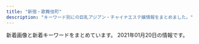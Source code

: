 ```yaml
---
title: "新宿・歌舞伎町"
description: "キーワード別にの巨乳アジアン・チャイナエステ嬢情報をまとめました。"
---
```


新着画像と新着キーワードをまとめています。
2021年01月20日の情報です。

<DmmAffiliateIns />
<KeywordTable
  shops={
    [
    {
        "station": "JR\u65b0\u5bbf\u99c5\u6771\u53e3\u30fb\u6b4c\u821e\u4f0e\u753a",
        "name": "\u30aa\u30fc\u30ed\u30e9",
        "img_links": [
            "https://aurora.iest.info/photos/sites/13/2021/01/2021011817400777.jpeg",
            "https://aurora.iest.info/photos/sites/13/2020/12/2020122614062046.jpeg",
            "https://aurora.iest.info/images/head_tel.png",
            "https://aurora.iest.info/photos/sites/13/2020/11/2020111207401521.jpeg",
            "https://aurora.iest.info/images/info_sp.png",
            "https://aurora.iest.info/photos/sites/13/2020/10/2020102421582718.jpeg",
            "https://aurora.iest.info/photos/sites/13/2021/01/2021011317231918.jpeg",
            "https://aurora.iest.info/photos/sites/13/2021/01/2021011717501338-600x800.jpeg",
            "https://aurora.iest.info/photos/sites/13/2020/12/2020122614542669.jpeg",
            "https://aurora.iest.info/images/room1.jpg",
            "https://aurora.iest.info/photos/sites/13/2020/11/2020110420084826.jpeg",
            "https://aurora.iest.info/photos/sites/13/2021/01/202101031920028.jpeg",
            "https://aurora.iest.info/photos/sites/13/2020/12/2020122614121986.jpeg",
            "https://aurora.iest.info/images/room2.jpg",
            "https://aurora.iest.info/photos/sites/13/2020/10/2020101018384481.jpeg",
            "https://aurora.iest.info/images/room3.jpg",
            "https://aurora.iest.info/photos/sites/13/2021/01/2021011317502475.jpeg",
            "https://aurora.iest.info/images/side_mobile.jpg",
            "https://aurora.iest.info/images/room4.jpg",
            "https://aurora.iest.info/photos/sites/13/2020/12/2020123009042320.jpeg",
            "https://aurora.iest.info/photos/sites/13/2020/12/2020122916203593.jpeg",
            "https://aurora.iest.info/photos/sites/13/2020/10/2020100900362277.jpeg",
            "https://aurora.iest.info/photos/sites/13/2021/01/2021011817400777-600x800.jpeg",
            "https://aurora.iest.info/photos/sites/13/2020/10/202010160425407.jpeg",
            "https://aurora.iest.info/photos/sites/13/2020/12/2020122614271778.jpeg",
            "https://aurora.iest.info/photos/sites/13/2021/01/2021011717501338.jpeg"
        ],
        "keywords": {
            "85": 265,
            "86": 212,
            "88": 53,
            "F": 70,
            "E": 176,
            "84": 159,
            "89": 53,
            "\u4e73": 34,
            "87": 123,
            "C": 318,
            "\u5de8\u4e73": 34
        },
        "url": "https://aurora.iest.info/"
    },
    {
        "img_links": [
            "http://fairy-girl.work/staff/yuyu.jpg",
            "http://fairy-girl.work/staff/rika.jpg",
            "http://fairy-girl.work/images/line.png",
            "http://fairy-girl.work/images/interior_t.jpg",
            "http://fairy-girl.work/images/7.jpg",
            "http://fairy-girl.work/img/kiki1.jpg",
            "http://fairy-girl.work/staff/eri.jpg",
            "http://fairy-girl.work/staff/hitomi.jpg",
            "http://fairy-girl.work/images/staff_t.jpg",
            "http://fairy-girl.work/images/9.jpg",
            "http://fairy-girl.work/images/11.jpg",
            "http://fairy-girl.work/images/ac2.jpg",
            "http://fairy-girl.work/staff/kiki.jpg",
            "http://fairy-girl.work/images/10.jpg",
            "http://fairy-girl.work/staff/rina.jpg",
            "http://fairy-girl.work/images/1.jpg",
            "http://fairy-girl.work/images/news.jpg",
            "http://fairy-girl.work/images/mobile.jpg",
            "http://fairy-girl.work/img/yuki1.jpg",
            "http://fairy-girl.work/img/rika1.jpg",
            "http://fairy-girl.work/img/rina1.jpg",
            "http://fairy-girl.work/images/int2.jpg",
            "http://fairy-girl.work/staff/yuki.jpg",
            "http://fairy-girl.work/images/sys2.jpg",
            "http://fairy-girl.work/images/int1.jpg",
            "http://fairy-girl.work/staff/misa.jpg",
            "http://fairy-girl.work/img/rara1.jpg",
            "http://fairy-girl.work/img/kiki2.jpg",
            "http://fairy-girl.work/img/mari1.jpg",
            "http://fairy-girl.work/images/3.jpg",
            "http://fairy-girl.work/img/eri1.jpg",
            "http://fairy-girl.work/staff/rara.jpg",
            "http://fairy-girl.work/images/2.jpg",
            "http://fairy-girl.work/images/6.jpg",
            "http://fairy-girl.work/images/12.jpg",
            "http://fairy-girl.work/img/hitomi1.jpg",
            "http://fairy-girl.work/images/8.jpg",
            "http://fairy-girl.work/images/5.jpg",
            "http://fairy-girl.work/img/kana1.jpg",
            "http://fairy-girl.work/img/yuyu1.jpg",
            "http://fairy-girl.work/images/sys1.jpg",
            "http://fairy-girl.work/images/bana0404_4.png",
            "http://fairy-girl.work/img/misa1.jpg",
            "http://fairy-girl.work/staff/kana.jpg",
            "http://fairy-girl.work/images/ac1.jpg",
            "http://fairy-girl.work/images/tr.jpg",
            "http://fairy-girl.work/img/eri2.jpg",
            "http://fairy-girl.work/staff/mari.jpg"
        ],
        "station": "JR\u65b0\u5bbf\u99c5\u897f\u53e3",
        "name": "Fairy Girl",
        "keywords": {},
        "url": "http://fairy-girl.work/"
    },
    {
        "url": "http://sakura-relax.net/",
        "img_links": [
            "http://sakura-relax.net/images/cg06.jpg",
            "http://sakura-relax.net/images/tel.png",
            "http://sakura-relax.net/images/cg03.jpg",
            "http://sakura-relax.net/images/cg07.jpg",
            "http://sakura-relax.net/images/cg04.jpg",
            "http://sakura-relax.net/images/top-img01.png",
            "http://sakura-relax.net/images/qrc.png",
            "http://sakura-relax.net/link/menlog.jpg",
            "http://sakura-relax.net/images/top-img02.png",
            "http://sakura-relax.net/images/kan.jpg"
        ],
        "name": "\u697d\u697d-\u30e9\u30af\u30e9\u30af-",
        "station": "\u65b0\u5bbf\u4e09\u4e01\u76ee\u99c5E1\u51fa\u53e3",
        "keywords": {
            "85": 4,
            "87": 8,
            "C": 8,
            "86": 4,
            "E": 8
        }
    },
    {
        "img_links": [
            "https://static.wixstatic.com/media/1f1430_d824a82ebc40424facf31978d80b293b~mv2.png",
            "https://static.wixstatic.com/media/1f1430_c572ee153c0c46e096e6301fe82e2f11~mv2.jpg",
            "https://static.wixstatic.com/media/1f1430_f16ba939f42f47d688a43ba736f9d100~mv2.jpg",
            "https://static.wixstatic.com/media/1f1430_890ca68d29e04e7a8c96e4198a653ed3~mv2.jpg",
            "https://static.wixstatic.com/media/1f1430_27c850c6656448c68b705e2a69f8d3e0~mv2.png",
            "https://static.wixstatic.com/media/1f1430_04f93cdec45f4c4e8d0fa69dc26b3e38~mv2.jpg",
            "https://static.wixstatic.com/media/1f1430_7ff5719c25b243d18c7fb6db890677f9~mv2.jpg",
            "https://static.wixstatic.com/media/1f1430_d0a7ae614e0b423886aa6d1beca9a87a~mv2.jpg",
            "https://static.wixstatic.com/media/1f1430_e5113a1a86b8410db0438745823a2d2c~mv2.png",
            "https://static.wixstatic.com/media/1f1430_4ef445c14af547ffb085a4c73252e22c~mv2.jpg",
            "https://static.wixstatic.com/media/1f1430_2511e8409a39492bab1eeffd58a5eb1f~mv2.jpg",
            "https://static.wixstatic.com/media/1f1430_184f66b9eb914c26b47be78d54152284~mv2.jpg",
            "https://static.wixstatic.com/media/1f1430_4b2c5243bdbe40858057386a16dce231~mv2.png",
            "https://static.wixstatic.com/media/1f1430_f8b09777e1a6414b8cb281db6e6fd8e4~mv2.jpg",
            "https://static.wixstatic.com/media/1f1430_e11d2a49cf1a4130a10a3e09053a46fc~mv2.png",
            "https://static.wixstatic.com/media/1f1430_f4c9cbbcc36c44f1a8be8eb3138b0b46~mv2.jpg",
            "https://static.wixstatic.com/media/1f1430_0ea86bd4429f44fa96f0a1277a1c2d6e~mv2.jpg",
            "https://static.wixstatic.com/media/1f1430_8e7ae52f03b14e31be6ff7b1038f2896~mv2.jpg",
            "https://static.wixstatic.com/media/1f1430_c48456140f404f1eb9a47dfd01d1d032~mv2.jpg",
            "https://static.wixstatic.com/media/1f1430_b6622178bf9c45a68912520b4b2de175~mv2.png",
            "https://static.wixstatic.com/media/1f1430_5b6db55133674387b978465361d1f5af~mv2.jpg",
            "https://static.wixstatic.com/media/1f1430_704c1cfac22b4288a4aaa588c496ab40~mv2.jpg",
            "https://static.wixstatic.com/media/1f1430_d26df1a13af049c9a7afeac5e58c5323~mv2.jpg"
        ],
        "station": "JR\u65b0\u5bbf\u99c5\u6771\u53e3\u30fb\u6b4c\u821e\u4f0e\u753a",
        "url": "https://www.hagoromo.tokyo/",
        "keywords": {},
        "name": "\u7fbd\u8863\uff5e\u306f\u3054\u308d\u3082\uff5e"
    },
    {
        "url": "http://sweety-est.tokyo/",
        "img_links": [
            "http://sweety-est.tokyo/images/b-tel.png",
            "http://sweety-est.tokyo/images/kan1.jpg",
            "http://sweety-est.tokyo/images/a5.jpg",
            "http://sweety-est.tokyo/images/qr.jpg",
            "http://sweety-est.tokyo/images/tit-sub6.jpg",
            "http://sweety-est.tokyo/images/r5.jpg",
            "http://sweety-est.tokyo/images/r2.jpg",
            "http://sweety-est.tokyo/images/cg01.jpg",
            "http://sweety-est.tokyo/images/m1.jpg",
            "http://sweety-est.tokyo/images/a3.jpg",
            "http://sweety-est.tokyo/images/cg02.jpg",
            "http://sweety-est.tokyo/images/r1.jpg",
            "http://sweety-est.tokyo/images/m2.jpg",
            "http://sweety-est.tokyo/images/cg04.jpg",
            "http://sweety-est.tokyo/images/kan.jpg",
            "http://sweety-est.tokyo/images/a1.jpg",
            "http://sweety-est.tokyo/images/slider-img002.jpg",
            "http://sweety-est.tokyo/images/tit-sub5.jpg",
            "http://sweety-est.tokyo/images/tit-sub2.jpg",
            "http://sweety-est.tokyo/images/a6.jpg",
            "http://sweety-est.tokyo/images/m3.jpg",
            "http://sweety-est.tokyo/images/a4.jpg",
            "http://sweety-est.tokyo/images/cg06.jpg",
            "http://sweety-est.tokyo/images/tit-sub1.jpg",
            "http://sweety-est.tokyo/images/m4.jpg",
            "http://sweety-est.tokyo/images/a8.jpg",
            "http://sweety-est.tokyo/images/r3.jpg",
            "http://sweety-est.tokyo/images/sys.jpg",
            "http://sweety-est.tokyo/images/cg08.jpg",
            "http://sweety-est.tokyo/images/a2.jpg",
            "http://sweety-est.tokyo/images/b-online.png",
            "http://sweety-est.tokyo/images/a7.jpg",
            "http://sweety-est.tokyo/link/menlog.jpg",
            "http://sweety-est.tokyo/images/tit-sub3.jpg",
            "http://sweety-est.tokyo/images/slider-img001.jpg",
            "http://sweety-est.tokyo/images/cg03.jpg",
            "http://sweety-est.tokyo/images/cg05.jpg",
            "http://sweety-est.tokyo/images/cg07.jpg",
            "http://sweety-est.tokyo/images/slider-img003.jpg",
            "http://sweety-est.tokyo/images/tit-sub4.jpg",
            "http://sweety-est.tokyo/images/r6.jpg",
            "http://sweety-est.tokyo/images/r4.jpg"
        ],
        "keywords": {
            "86": 14,
            "D": 2,
            "87": 2,
            "E": 8
        },
        "station": "JR\u65b0\u5bbf\u99c5\u897f\u53e3",
        "name": "sweet-\u30b9\u30a6\u30a3\u30fc\u30c8-"
    },
    {
        "name": "\u30b8\u30e5\u30ea\u30a2\u30f3",
        "keywords": {
            "D": 28,
            "85": 7,
            "86": 28,
            "88": 7
        },
        "url": "https://mens-esthe.xyz/",
        "img_links": [
            "https://inage-mensesthe.com/link/relaku_salon.jpg",
            "https://mens-esthe.xyz/images/esthe3.jpg",
            "https://mens-esthe.xyz/staff/natsumi-top.jpg",
            "https://mens-esthe.xyz/icon/line.png",
            "https://mens-esthe.xyz/room/room-l7.jpg",
            "https://mens-esthe.xyz/staff/moe-l1.jpg",
            "https://mens-esthe.xyz/staff/moe-top.jpg",
            "https://mens-esthe.xyz/staff/miki-top.jpg",
            "https://mens-esthe.xyz/room/room-l2.jpg",
            "https://mens-esthe.xyz/staff/kana-s1.jpg",
            "https://mens-esthe.xyz/room/room-l6.jpg",
            "https://mens-esthe.xyz/images/clear.png",
            "https://mens-esthe.xyz/staff/natsumi-l1.jpg",
            "https://mens-esthe.xyz/icon/yelp.png",
            "https://inage-mensesthe.com/icon/facebook.png",
            "https://mens-esthe.xyz/images/esthe1.jpg",
            "https://mens-esthe.xyz/images/main1.jpg",
            "https://mens-esthe.xyz/staff/miki-s1.jpg",
            "https://mens-esthe.xyz/staff/rina-s1.jpg",
            "https://mens-esthe.xyz/room/room-l4.jpg",
            "https://mens-esthe.xyz/icon/twitter.png",
            "https://mens-esthe.xyz/footer/footer-line.png",
            "https://mens-esthe.xyz/images/main-sp.jpg",
            "https://mens-esthe.xyz/room/room-l3.jpg",
            "https://mens-esthe.xyz/staff/nami-l1.jpg",
            "https://mens-esthe.xyz/room/room-l1.jpg",
            "https://inage-mensesthe.com/icon/line.png",
            "https://mens-esthe.xyz/images/esthe4.jpg",
            "https://mens-esthe.xyz/staff/rina-l1.jpg",
            "https://mens-esthe.xyz/footer/footer-tel.png",
            "https://mens-esthe.xyz/images/header3.png",
            "https://mens-esthe.xyz/room/room-l8.jpg",
            "https://mens-esthe.xyz/icon/facebook.png",
            "https://mens-esthe.xyz/images/qrcode.png",
            "https://mens-esthe.xyz/staff/nami-top.jpg",
            "https://mens-esthe.xyz/staff/kana-l1.jpg",
            "https://inage-mensesthe.com/icon/yelp.png",
            "https://mens-esthe.xyz/staff/rina-top.jpg",
            "https://mens-esthe.xyz/staff/kana-top.jpg",
            "https://mens-esthe.xyz/footer/footer-staff.png",
            "https://mens-esthe.xyz/staff/nami-s1.jpg",
            "https://mens-esthe.xyz/staff/moe-s1.jpg",
            "https://mens-esthe.xyz/staff/natsumi-s1.jpg",
            "https://mens-esthe.xyz/staff/miki-l1.jpg",
            "https://mens-esthe.xyz/images/esthe2.jpg",
            "https://inage-mensesthe.com/icon/twitter.png",
            "https://mens-esthe.xyz/room/room-l5.jpg"
        ],
        "station": "JR\u65b0\u5bbf\u99c5\u6771\u5357\u53e3"
    },
    {
        "station": "JR\u65b0\u5bbf\u99c5\u897f\u53e3",
        "img_links": [
            "http://yurali.oks.bz/images/line.jpg",
            "http://yurali.oks.bz/images/room4.jpg",
            "http://yurali.oks.bz/images/room2.jpg",
            "http://yurali.oks.bz/images/right.jpg",
            "http://yurali.oks.bz/photos/sites/48/2020/06/2020063002493351.jpg",
            "http://yurali.oks.bz/images/acc1.jpg",
            "http://yurali.oks.bz/images/acc4.jpg",
            "http://yurali.oks.bz/images/s1.jpg",
            "http://yurali.oks.bz/photos/sites/48/2020/09/2020090809341067.jpg",
            "http://yurali.oks.bz/photos/sites/48/2020/09/202009080934129.jpg",
            "http://yurali.oks.bz/images/s3.jpg",
            "http://yurali.oks.bz/images/kanban.jpg",
            "http://yurali.oks.bz/images/room1.jpg",
            "http://yurali.oks.bz/images/s4.jpg",
            "http://yurali.oks.bz/images/top.jpg",
            "http://yurali.oks.bz/images/mobile.jpg",
            "http://yurali.oks.bz/photos/sites/48/2020/09/2020090809341490.jpg",
            "http://yurali.oks.bz/images/acc2.jpg",
            "http://yurali.oks.bz/photos/sites/48/2020/09/2020090809340917.jpg",
            "http://yurali.oks.bz/images/s2.jpg",
            "http://yurali.oks.bz/images/acc3.jpg",
            "http://yurali.oks.bz/photos/sites/48/2020/09/2020090809341126.jpg",
            "http://yurali.oks.bz/images/s_new.png",
            "http://yurali.oks.bz/images/content.jpg",
            "http://yurali.oks.bz/images/room3.jpg"
        ],
        "name": "\u6c17\u697d",
        "keywords": {
            "87": 14,
            "E": 14,
            "85": 14,
            "86": 14,
            "D": 28
        },
        "url": "http://yurali.oks.bz/"
    },
    {
        "img_links": [
            "http://aroma-massage.red/images/sta1.jpg",
            "http://aroma-massage.red/images/acb.jpg",
            "http://aroma-massage.red/images/cg4.jpg",
            "http://aroma-massage.red/images/cg3.jpg",
            "http://aroma-massage.red/images/stal.jpg",
            "http://aroma-massage.red/images/sta6.jpg",
            "http://aroma-massage.red/images/creditcard.jpg",
            "http://aroma-massage.red/images/option.jpg",
            "http://aroma-massage.red/images/fbb.jpg",
            "http://aroma-massage.red/images/cg5.jpg",
            "http://aroma-massage.red/images/int.jpg",
            "http://aroma-massage.red/images/sta4.jpg",
            "http://aroma-massage.red/images/sta3.jpg",
            "http://aroma-massage.red/images/cg1.jpg",
            "http://aroma-massage.red/images/toph.png",
            "http://aroma-massage.red/images/sta5.jpg",
            "http://aroma-massage.red/images/sta2.jpg",
            "http://aroma-massage.red/images/nft.jpg",
            "http://aroma-massage.red/images/kan.jpg",
            "http://aroma-massage.red/images/fbt.jpg",
            "http://aroma-massage.red/images/tm.png",
            "http://aroma-massage.red/images/qr.jpg",
            "http://aroma-massage.red/images/cg6.jpg",
            "http://aroma-massage.red/images/card.jpg",
            "http://aroma-massage.red/images/cg2.jpg",
            "http://aroma-massage.red/images/sysl.jpg"
        ],
        "station": "JR\u65b0\u5bbf\u99c5\u6771\u53e3",
        "name": "\u30c6\u30bb\u30e9-Tethera-",
        "url": "http://aroma-massage.red/",
        "keywords": {
            "E": 10,
            "D": 20
        }
    },
    {
        "keywords": {
            "96": 1,
            "86": 5,
            "F": 1,
            "E": 2,
            "88": 3,
            "D": 10,
            "C": 1,
            "94": 1,
            "89": 2,
            "84": 1,
            "90": 2,
            "92": 1,
            "98": 2,
            "85": 3
        },
        "url": "http://pure-resort.tyo.cm/",
        "name": "\u30d4\u30e5\u30a2\u30ea\u30be\u30fc\u30c8II",
        "img_links": [
            "http://pure-resort.tyo.cm/images/news_bj3.png",
            "http://pure-resort.tyo.cm/images/s_news.png",
            "http://pure-resort.tyo.cm/images/s_Recruit.png",
            "http://pure-resort.tyo.cm/photos/sites/79/2019/11/2019110401242820.jpg",
            "http://pure-resort.tyo.cm/images/s_info.png",
            "http://pure-resort.tyo.cm/photos/sites/79/2020/02/2020020804143839.jpg",
            "http://pure-resort.tyo.cm/images/s_twitter.png",
            "http://pure-resort.tyo.cm/photos/sites/79/2019/05/2019052114301665.jpg",
            "http://pure-resort.tyo.cm/images/s_face.png",
            "http://pure-resort.tyo.cm/photos/sites/79/2018/12/2018120620512437.jpg",
            "http://pure-resort.tyo.cm/photos/sites/79/2019/02/2019021613471797.jpg",
            "http://pure-resort.tyo.cm/photos/sites/79/2018/12/2018120620510142.jpg",
            "http://pure-resort.tyo.cm/images/info_bj1.png",
            "http://pure-resort.tyo.cm/photos/sites/79/2020/01/2020012408381891.jpg",
            "http://pure-resort.tyo.cm/images/info_bj3.png",
            "http://pure-resort.tyo.cm/images/mobile.png",
            "http://pure-resort.tyo.cm/images/pure.png",
            "http://pure-resort.tyo.cm/photos/sites/79/2019/03/2019032513361063.jpg",
            "http://pure-resort.tyo.cm/images/movie.jpg",
            "http://pure-resort.tyo.cm/photos/sites/79/2019/04/201904111031010.jpg",
            "http://pure-resort.tyo.cm/photos/sites/79/2019/06/2019060310424416.jpg",
            "http://pure-resort.tyo.cm/photos/sites/79/2019/10/2019100810264682.jpg",
            "http://pure-resort.tyo.cm/images/s_Access.png",
            "http://pure-resort.tyo.cm/photos/sites/79/2019/03/201903251336102.jpg",
            "http://pure-resort.tyo.cm/images/s_Staff.png",
            "http://pure-resort.tyo.cm/images/top.png",
            "http://pure-resort.tyo.cm/images/s_pick.png",
            "http://pure-resort.tyo.cm/photos/sites/79/2018/12/2018120620515823.jpg",
            "http://pure-resort.tyo.cm/photos/sites/79/2019/03/2019032513361053.jpg",
            "http://pure-resort.tyo.cm/images/line1.png",
            "http://pure-resort.tyo.cm/images/s_Room.png",
            "http://pure-resort.tyo.cm/photos/sites/79/2019/08/2019082910403098.jpg",
            "http://pure-resort.tyo.cm/photos/sites/79/2019/03/2019032513361044.jpg",
            "http://pure-resort.tyo.cm/images/line.png",
            "http://pure-resort.tyo.cm/photos/sites/79/2019/06/2019061515583771.jpg",
            "http://pure-resort.tyo.cm/photos/sites/79/2020/01/2020013001414859.jpg",
            "http://pure-resort.tyo.cm/photos/sites/79/2018/12/2018120620533769.jpg",
            "http://pure-resort.tyo.cm/images/s_movie.png",
            "http://pure-resort.tyo.cm/photos/sites/79/2019/01/2019011014121443.jpg",
            "http://pure-resort.tyo.cm/photos/sites/79/2019/02/2019021613425634.png",
            "http://pure-resort.tyo.cm/images/news_bj1.png"
        ],
        "station": "JR\u65b0\u5bbf\u99c5\u6771\u53e3"
    },
    {
        "img_links": [
            "http://fairy.este88.com/images/momo1.jpg",
            "http://fairy.este88.com/gals/sayuri1.jpg",
            "http://fairy.este88.com/gals/koko1.jpg",
            "http://fairy.este88.com/images/kaori1.jpg",
            "http://fairy.este88.com/images/r01.jpg",
            "http://fairy.este88.com/images/ph1.jpg",
            "http://fairy.este88.com/gals/risa1.jpg",
            "http://fairy.este88.com/images/kixyoko1.jpg",
            "http://fairy.este88.com/img/kaori1.jpg",
            "http://fairy.este88.com/images/koyuki1.jpg",
            "http://fairy.este88.com/images/mika1.jpg",
            "http://fairy.este88.com/images/r04.jpg",
            "http://fairy.este88.com/gals/nnana1.jpg",
            "http://fairy.este88.com/img/kixyoko1.jpg",
            "http://fairy.este88.com/img/momo1.jpg",
            "http://fairy.este88.com/img/koyuki1.jpg",
            "http://fairy.este88.com/img/mika1.jpg",
            "http://fairy.este88.com/images/r02.jpg"
        ],
        "station": "\u897f\u6b66\u65b0\u5bbf\u99c5\u5317\u53e3",
        "keywords": {},
        "name": "fairy\u30d5\u30a7\u30a2\u30ea\u30fc",
        "url": "http://fairy.este88.com/"
    },
    {
        "img_links": [
            "http://ciretva.xyz/picture/pick.jpg",
            "http://ciretva.xyz/uploads/201021/1-201021155Z4139.jpg",
            "http://ciretva.xyz/uploads/201021/1-201021155932238.jpg",
            "http://ciretva.xyz/picture/face.jpg",
            "http://ciretva.xyz/picture/top.jpg",
            "http://ciretva.xyz/picture/news.jpg",
            "http://ciretva.xyz/picture/face_bj1.png",
            "http://ciretva.xyz/uploads/201021/1-201021155T9631.jpg",
            "http://ciretva.xyz/picture/room3.jpg",
            "http://ciretva.xyz/picture/room4.jpg",
            "http://ciretva.xyz/uploads/201021/1-201021155913C7.jpg",
            "http://ciretva.xyz/picture/s_staff.png",
            "http://ciretva.xyz/uploads/201021/1-201021155925315.jpg",
            "http://ciretva.xyz/picture/room2.jpg",
            "http://ciretva.xyz/uploads/201021/1-201021155T02L.jpg",
            "http://ciretva.xyz/picture/room1.jpg"
        ],
        "name": "\u4f73\u7e01 \uff5e\u304b\u3048\u3093\uff5e",
        "station": "\u897f\u6b66\u65b0\u5bbf\u99c5\u5317\u53e3",
        "url": "http://ciretva.xyz/",
        "keywords": {
            "D": 3,
            "86": 2
        }
    },
    {
        "url": "http://hi-msg.com/koyuki/",
        "keywords": {
            "C": 8
        },
        "name": "KOYUKI",
        "station": "JR\u65b0\u5bbf\u99c5\u6771\u53e3",
        "img_links": [
            "http://hi-msg.com/koyuki/img/p-3-1.jpg",
            "http://hi-msg.com/koyuki/img/english-t6.png",
            "http://hi-msg.com/koyuki/img/re.png",
            "http://hi-msg.com/koyuki/img/card-english.png",
            "http://hi-msg.com/koyuki/img/english-t2.png",
            "http://hi-msg.com/koyuki/img/p-9.jpg",
            "http://hi-msg.com/koyuki/img/kanban4.jpg",
            "http://hi-msg.com/koyuki/img/t-1.png",
            "http://hi-msg.com/koyuki/img/head.png",
            "http://hi-msg.com/koyuki/img/p-5.jpg",
            "http://hi-msg.com/koyuki/img/english-t5.png",
            "http://hi-msg.com/koyuki/img/tit.png",
            "http://hi-msg.com/koyuki/img/p-7-1.jpg",
            "http://hi-msg.com/koyuki/img/newstback.png",
            "http://hi-msg.com/koyuki/img/t-2.png",
            "http://hi-msg.com/koyuki/img/p-2.jpg",
            "http://hi-msg.com/koyuki/img/card.png",
            "http://hi-msg.com/koyuki/img/p-11.jpg",
            "http://hi-msg.com/koyuki/img/p-2-1.jpg",
            "http://hi-msg.com/koyuki/img/english-t1.png",
            "http://hi-msg.com/koyuki/img/english-t4.png",
            "http://hi-msg.com/koyuki/img/kanban4s.jpg",
            "http://hi-msg.com/koyuki/img/p-4.jpg",
            "http://hi-msg.com/koyuki/img/tel.png",
            "http://hi-msg.com/koyuki/img/english-t3.png",
            "http://hi-msg.com/koyuki/img/p-10.jpg",
            "http://hi-msg.com/koyuki/img/p-6-1.jpg",
            "http://hi-msg.com/koyuki/img/p-8-1.jpg",
            "http://hi-msg.com/koyuki/img/p-1.jpg",
            "http://hi-msg.com/koyuki/img/t-3.png",
            "http://hi-msg.com/koyuki/img/botton.png",
            "http://hi-msg.com/koyuki/img/p-0.jpg",
            "http://hi-msg.com/koyuki/img/p-7.jpg",
            "http://hi-msg.com/koyuki/img/p-4-1.jpg",
            "http://hi-msg.com/koyuki/img/p-3.jpg",
            "http://hi-msg.com/koyuki/img/p-8.jpg",
            "http://hi-msg.com/koyuki/img/p-6.jpg"
        ]
    },
    {
        "station": "JR\u65b0\u5bbf\u99c5\u6771\u53e3",
        "img_links": [
            "https://shinjuku-mensesthe.com/room/room-l3.jpg",
            "https://shinjuku-mensesthe.com/menu/staff.png",
            "https://shinjuku-mensesthe.com/staff/yuki-l1.jpg",
            "https://shinjuku-mensesthe.com/massage/2020/07/31/covit19.jpg",
            "https://shinjuku-mensesthe.com/2020/01/23/sakura-s1.jpg",
            "https://shinjuku-mensesthe.com/massage/2020/08/16/riri-s1.jpg",
            "https://shinjuku-mensesthe.com/images/top3.jpg",
            "https://shinjuku-mensesthe.com/icon/facebook.png",
            "https://shinjuku-mensesthe.com/2019/12/15/sayuri-s2.jpg",
            "https://shinjuku-mensesthe.com/button/staff.png",
            "https://shinjuku-mensesthe.com/button/blog.png",
            "https://shinjuku-mensesthe.com/images/clear.png",
            "https://shinjuku-mensesthe.com/images/top2.jpg",
            "https://shinjuku-mensesthe.com/images/main-sp.jpg",
            "https://shinjuku-mensesthe.com/staff/saya-l1.jpg",
            "https://shinjuku-mensesthe.com/massage/2020/10/21/risa-s1.jpg",
            "https://shinjuku-mensesthe.com/massage/2020/09/14/hana-s1.jpg",
            "https://shinjuku-mensesthe.com/room/room-l4.jpg",
            "https://shinjuku-mensesthe.com/massage/2020/07/31/ai-s2.jpg",
            "https://shinjuku-mensesthe.com/staff/shiori-s1.jpg",
            "https://shinjuku-mensesthe.com/staff/sora-s1.jpg",
            "https://shinjuku-mensesthe.com/room/room-l2.jpg",
            "https://shinjuku-mensesthe.com/staff/arisa-l1.jpg",
            "https://shinjuku-mensesthe.com/staff/yuki-s1.jpg",
            "https://shinjuku-mensesthe.com/2020/01/23/miki-s1.jpg",
            "https://shinjuku-mensesthe.com/staff/risa-l1.jpg",
            "https://shinjuku-mensesthe.com/menu/blog.png",
            "https://shinjuku-mensesthe.com/icon/line.png",
            "https://shinjuku-mensesthe.com/staff/sora-l1.jpg",
            "https://shinjuku-mensesthe.com/staff/yukari-l1.jpg",
            "https://shinjuku-mensesthe.com/images/footer-r.png",
            "https://shinjuku-mensesthe.com/menu/info.png",
            "https://shinjuku-mensesthe.com/images/qrcode.png",
            "https://shinjuku-mensesthe.com/staff/risa-s1.jpg",
            "https://shinjuku-mensesthe.com/button/home.png",
            "https://shinjuku-mensesthe.com/menu/home.png",
            "https://shinjuku-mensesthe.com/icon/twitter.png",
            "https://shinjuku-mensesthe.com/staff/yukari-s1.jpg",
            "https://shinjuku-mensesthe.com/images/flower.png",
            "https://shinjuku-mensesthe.com/staff/arisa-s1.jpg",
            "https://shinjuku-mensesthe.com/images/main-small.jpg",
            "https://shinjuku-mensesthe.com/staff/saya-s1.jpg",
            "https://scdn.line-apps.com/n/line_add_friends/btn/ja.png",
            "https://shinjuku-mensesthe.com/link/mens-esthe.png",
            "https://shinjuku-mensesthe.com/icon/yelp.png",
            "https://shinjuku-mensesthe.com/images/top1.jpg",
            "https://shinjuku-mensesthe.com/images/main-top.jpg",
            "https://shinjuku-mensesthe.com/room/room-l1.jpg",
            "https://shinjuku-mensesthe.com/images/camp.png",
            "https://shinjuku-mensesthe.com/massage/2020/10/05/yuki-s1.jpg",
            "https://shinjuku-mensesthe.com/images/header3.png",
            "https://shinjuku-mensesthe.com/images/footer-l.png"
        ],
        "keywords": {
            "F": 1
        },
        "url": "https://shinjuku-mensesthe.com/",
        "name": "\u5915\u9727 \u3086\u3046\u304e\u308a"
    },
    {
        "img_links": [
            "http://in-esthe.com/relair/img/fla1.png",
            "http://in-esthe.com/relair/img/p-8.jpg",
            "http://in-esthe.com/relair/img/newstback.png",
            "http://in-esthe.com/relair/img/p-3-1.jpg",
            "http://in-esthe.com/relair/img/botton.png",
            "http://in-esthe.com/relair/img/t-1.png",
            "http://in-esthe.com/relair/img/card-english.png",
            "http://in-esthe.com/relair/img/p-7.jpg",
            "http://in-esthe.com/relair/img/re.png",
            "http://in-esthe.com/relair/img/english-t3.png",
            "http://in-esthe.com/relair/img/p-2.jpg",
            "http://in-esthe.com/relair/img/english-t2.png",
            "http://in-esthe.com/relair/img/english-t5.png",
            "http://in-esthe.com/relair/img/p-0.jpg",
            "http://in-esthe.com/relair/img/t-2.png",
            "http://in-esthe.com/relair/img/english-t1.png",
            "http://in-esthe.com/relair/img/twitter.png",
            "http://in-esthe.com/relair/img/head.png",
            "http://in-esthe.com/relair/img/tel.png",
            "http://in-esthe.com/relair/img/english-t4.png",
            "http://in-esthe.com/relair/img/p-3.jpg",
            "http://in-esthe.com/relair/img/p-1-1.jpg",
            "http://in-esthe.com/relair/img/p-1.jpg",
            "http://in-esthe.com/relair/img/fla2.png",
            "http://in-esthe.com/relair/img/fla.png",
            "http://in-esthe.com/relair/img/s-1.jpg",
            "http://in-esthe.com/relair/img/kanban4.jpg",
            "http://in-esthe.com/relair/img/english-t6.png",
            "http://in-esthe.com/relair/img/p-9.jpg",
            "http://in-esthe.com/relair/img/t-3.png"
        ],
        "keywords": {
            "C": 8
        },
        "name": "RELAIR \uff5e\u30ea\u30ec\u30a2\uff5e",
        "url": "http://in-esthe.com/relair/",
        "station": "\u65b0\u5bbf\u897f\u53e3\u99c5D5\u51fa\u53e3"
    },
    {
        "url": "http://crystal-est.net/",
        "name": "\u30af\u30ea\u30b9\u30bf\u30eb",
        "station": "JR\u65b0\u5bbf\u99c5\u6771\u53e3",
        "keywords": {
            "C": 1
        },
        "img_links": [
            "http://crystal-est.net/uploads/crystal/2017/03/r2.jpg",
            "http://crystal-est.net/uploads/crystal/images/icon_flower.png",
            "http://crystal-est.net/uploads/crystal/2017/03/ruby6.png",
            "http://crystal-est.net/uploads/crystal/2018/07/wechatimg125.jpeg",
            "http://crystal-est.net/uploads/crystal/2017/03/subvisual_info.png",
            "http://crystal-est.net/uploads/crystal/2017/02/ameba.jpg",
            "http://crystal-est.net/uploads/crystal/2017/03/subvisual_qa.png",
            "http://crystal-est.net/uploads/crystal/2017/03/treatment2.png",
            "http://crystal-est.net/uploads/crystal/2017/03/btn_top_01.png",
            "http://crystal-est.net/uploads/crystal/2017/03/bnr_side_052.png",
            "http://crystal-est.net/uploads/crystal/2017/03/bnr_side_032.png",
            "http://crystal-est.net/uploads/crystal/2017/03/subvisual_enquete1.png",
            "http://crystal-est.net/uploads/crystal/2017/07/yuyu2.jpeg",
            "http://crystal-est.net/uploads/crystal/2017/03/subvisual_magazine1.png",
            "http://crystal-est.net/uploads/crystal/2017/03/subvisual_link.png",
            "http://crystal-est.net/uploads/crystal/2017/04/line2.png",
            "http://crystal-est.net/uploads/crystal/2017/03/btn_top_03.png",
            "http://crystal-est.net/uploads/crystal/2018/08/wechatimg51.jpeg",
            "http://crystal-est.net/uploads/crystal/images/xing.png",
            "http://crystal-est.net/uploads/crystal/2017/04/bnr_side_01.png",
            "http://crystal-est.net/uploads/crystal/2017/04/web.png",
            "http://crystal-est.net/uploads/crystal/2017/03/r1.jpg",
            "http://ruby-es.com/uploads/rubyes/2017/02/img_info_05.png",
            "http://ruby-es.com/uploads/rubyes/2017/02/img_info_03.png",
            "http://crystal-est.net/uploads/crystal/2020/12/img_6907.jpeg",
            "http://crystal-est.net/uploads/crystal/2017/03/bnr_side_042.png",
            "http://crystal-est.net/uploads/crystal/2017/02/wifi.jpg",
            "http://crystal-est.net/uploads/crystal/2018/05/mayu1.jpeg",
            "http://ruby-es.com/uploads/rubyes/2017/02/img_info_01.png",
            "http://crystal-est.net/uploads/crystal/2017/03/r3.jpg",
            "http://crystal-est.net/uploads/crystal/2017/03/icon_flower.png",
            "http://crystal-est.net/uploads/crystal/2020/12/img_6830.jpg",
            "http://crystal-est.net/uploads/crystal/2017/03/subvisual_reserve.png",
            "http://crystal-est.net/uploads/crystal/2018/07/wechatimg94.jpeg",
            "http://crystal-est.net/uploads/crystal/2020/12/img_6902.jpg",
            "http://crystal-est.net/uploads/crystal/2017/03/subvisual_contact.png",
            "http://crystal-est.net/uploads/crystal/2017/03/btn_top_02.png",
            "http://crystal-est.net/uploads/crystal/2018/07/wechatimg26.jpeg",
            "http://crystal-est.net/uploads/crystal/2020/11/tel.jpg",
            "http://crystal-est.net/uploads/crystal/images/no-photo.jpg",
            "http://crystal-est.net/uploads/crystal/2018/08/wechatimg49.jpeg",
            "http://crystal-est.net/uploads/crystal/images/p01.png",
            "http://ruby-es.com/uploads/rubyes/2017/02/img_info_06.png",
            "http://crystal-est.net/uploads/crystal/2017/03/bnr_side_credit1.png",
            "http://crystal-est.net/uploads/crystal/2017/03/r4.jpg",
            "http://ruby-es.com/uploads/rubyes/2017/02/img_info_04.png",
            "http://crystal-est.net/uploads/crystal/2017/04/leftmovie.png",
            "http://crystal-est.net/uploads/crystal/images/subvisual_staff.png",
            "http://ruby-es.com/uploads/rubyes/2017/02/img_info_02.png",
            "http://crystal-est.net/uploads/crystal/2018/07/wechatimg31.jpeg",
            "http://crystal-est.net/uploads/crystal/2018/07/wechatimg30.jpeg"
        ]
    },
    {
        "station": "JR\u65b0\u5bbf\u99c5\u5357\u53e3",
        "url": "http://aes-aroma.com/",
        "img_links": [
            "http://aes-aroma.com/staff/yoko/02.jpg",
            "http://aes-aroma.com/img/ttl_mobile.png",
            "http://aes-aroma.com/staff/koko/01.jpg",
            "http://aes-aroma.com/img/ttl_rec.png",
            "http://aes-aroma.com/staff/kaori/01.jpg",
            "http://aes-aroma.com/staff/yoko/01.jpg",
            "http://aes-aroma.com/img/ttl_tnew.png",
            "http://aes-aroma.com/staff/ai/01.jpg",
            "http://aes-aroma.com/img/ttl_staff.png",
            "http://aes-aroma.com/staff/miki/01.jpg",
            "http://aes-aroma.com/staff/mimi/01.jpg",
            "http://aes-aroma.com/i/files/homeimg.jpg",
            "http://aes-aroma.com/pic/head.png",
            "http://aes-aroma.com/img/ttl_pickup.png",
            "http://aes-aroma.com/staff/nana/01.jpg",
            "http://aes-aroma.com/staff/haru/01.jpg"
        ],
        "name": "\u7652\u3057\u306e\u5bbf",
        "keywords": {
            "C": 17
        }
    },
    {
        "img_links": [
            "http://clear-es.net/yamituki-n/uploads/images/rena01.jpg",
            "http://clear-es.net/uploads/7553669390f1cc93427a4f6ad33b4668.jpg",
            "http://clear-es.net/uploads/c1f6d0346f5cb109ac62c21a58c7deff.jpg",
            "http://clear-es.net/yamituki-n/uploads/images/yui01.jpg",
            "http://clear-es.net/yamituki-n/uploads/images/mika03s.jpg",
            "http://clear-es.net/images/index_14.jpg",
            "http://clear-es.net/uploads/22c8968348a9acc2dfc9ab0aecb09c27.jpg",
            "http://clear-es.net/images/index_19.jpg",
            "http://clear-es.net/images/index_27.jpg",
            "http://clear-es.net/images/index_15.jpg",
            "http://clear-es.net/images/index_10.jpg",
            "http://clear-es.net/images/index_07.jpg",
            "http://clear-es.net/uploads/f426bd85a8f6a9eac87e55b2d44c4bd5.jpg",
            "http://clear-es.net/images/index_11.jpg",
            "http://clear-es.net/images/index_04.jpg",
            "http://clear-es.net/images/index_23.jpg",
            "http://clear-es.net/images/index_03.jpg",
            "http://clear-es.net/images/girls_13.jpg",
            "http://clear-es.net/my_work/images/pic1.png",
            "http://clear-es.net/images/index_17.jpg",
            "http://clear-es.net/uploads/a62d7f24a5b9a4fd5aeef678eb24ef4b.jpg",
            "http://clear-es.net/images/index_13.jpg",
            "http://clear-es.net/images/index_18.jpg",
            "http://clear-es.net/images/index_21.jpg",
            "http://clear-es.net/uploads/2aa97908694153fb149943f0b8445352.jpg",
            "http://clear-es.net/images/index_20.jpg",
            "http://clear-es.net/images/index_28_01.jpg",
            "http://clear-es.net/uploads/09bdd5637edec4bfa3d47a7e9874640b.jpg",
            "http://clear-es.net/images/koko_1.jpg",
            "http://clear-es.net/images/index_05.jpg",
            "http://clear-es.net/images/index_09.jpg",
            "http://clear-es.net/images/index_01.jpg",
            "http://clear-es.net/images/index_26.jpg",
            "http://clear-es.net/yamituki-n/uploads/images/rena02.jpg",
            "http://clear-es.net/yamituki-n/uploads/images/juri01s.jpg",
            "http://clear-es.net/images/index_28.jpg",
            "http://clear-es.net/images/girls_03.jpg",
            "http://clear-es.net/images/index_06.jpg",
            "http://clear-es.net/uploads/10299154955d10c3b815a5638a35a934.jpg",
            "http://clear-es.net/images/index_24.jpg",
            "http://clear-es.net/uploads/deba56537604611ac3b8da004b92d809.jpg",
            "http://clear-es.net/uploads/cec0ed392fe00d8e3ff867c0625809e6.jpg",
            "http://clear-es.net/images/index_08.jpg",
            "http://clear-es.net/yamituki-n/uploads/images/mmexport1576417470781.jpg",
            "http://clear-es.net/images/girls_11.jpg",
            "http://clear-es.net/images/service_11.jpg",
            "http://clear-es.net/images/gallery_11.jpg",
            "http://clear-es.net/images/index_25.jpg",
            "http://clear-es.net/uploads/e1133a4ba0f8c81f9d272f5793bda380.jpg",
            "http://clear-es.net/images/index_02.jpg",
            "http://clear-es.net/images/index_12.jpg",
            "http://clear-es.net/uploads/97eb17743f96fd7f0551aab0bedd5e6f.jpg"
        ],
        "url": "http://clear-es.net/",
        "keywords": {
            "E": 1,
            "88": 4,
            "C": 1,
            "90": 2,
            "F": 1,
            "89": 1,
            "86": 2,
            "87": 2,
            "D": 8
        },
        "name": "CLEAR-\u30af\u30ea\u30a2-",
        "station": "\u897f\u6b66\u65b0\u5bbf\u99c5\u5317\u53e3"
    },
    {
        "url": "https://gokujo.iest.info/",
        "station": "JR\u65b0\u5bbf\u99c5",
        "keywords": {
            "E": 166,
            "F": 107,
            "C": 52,
            "92": 19,
            "88": 26,
            "89": 71,
            "94": 59,
            "85": 39,
            "90": 76,
            "95": 35
        },
        "img_links": [
            "https://gokujo.iest.info/images/tit_face.jpg",
            "https://gokujo.iest.info/photos/sites/3/2020/10/2020100614352832.jpg",
            "https://gokujo.iest.info/images/top.png",
            "https://gokujo.iest.info/images/nav_link06.png",
            "https://gokujo.iest.info/photos/sites/3/2020/10/202010061435276.jpg",
            "https://gokujo.iest.info/images/tit_staff02.jpg",
            "https://gokujo.iest.info/images/nav_link03.png",
            "https://gokujo.iest.info/images/room2_l.jpg",
            "https://gokujo.iest.info/images/sp_tit_movie.jpg",
            "https://gokujo.iest.info/images/sp_tit_link.jpg",
            "https://gokujo.iest.info/images/end.png",
            "https://gokujo.iest.info/photos/sites/3/2020/10/2020100614353292.jpg",
            "https://gokujo.iest.info/images/room4_l.jpg",
            "https://gokujo.iest.info/photos/sites/3/2020/10/2020100614352894.jpg",
            "https://gokujo.iest.info/images/sp_tit_staff02.jpg",
            "https://gokujo.iest.info/images/nav_link05.png",
            "https://gokujo.iest.info/photos/sites/3/2020/10/2020100614352922.jpg",
            "https://gokujo.iest.info/images/sp_tit_twitter.jpg",
            "https://gokujo.iest.info/images/tit_staff.jpg",
            "https://gokujo.iest.info/images/nav_link08.png",
            "https://gokujo.iest.info/images/sp_tit_staff.jpg",
            "https://gokujo.iest.info/photos/sites/3/2020/10/2020100614353025.jpg",
            "https://gokujo.iest.info/images/nav_link04.png",
            "https://gokujo.iest.info/photos/sites/3/2020/10/2020100614352927.jpg",
            "https://gokujo.iest.info/photos/sites/3/2020/10/2020100614352629.jpg",
            "https://gokujo.iest.info/images/side_mobile.jpg",
            "https://gokujo.iest.info/images/nav_link01.png",
            "https://gokujo.iest.info/images/tit_pick.jpg",
            "https://gokujo.iest.info/photos/sites/3/2020/10/2020100614353148.jpg",
            "https://gokujo.iest.info/images/nav_link07.png",
            "https://gokujo.iest.info/images/tit_link.jpg",
            "https://gokujo.iest.info/photos/sites/3/2020/10/2020100614353044.jpg",
            "https://gokujo.iest.info/images/sp_tit_pick.jpg",
            "https://gokujo.iest.info/photos/sites/3/2020/10/2020100614353122.jpg",
            "https://gokujo.iest.info/images/room1_l.jpg",
            "https://gokujo.iest.info/photos/sites/3/2020/10/202010061435254.jpg",
            "https://gokujo.iest.info/photos/sites/3/2020/10/2020100614353293.jpg",
            "https://gokujo.iest.info/photos/sites/3/2020/10/2020100614352799.jpg",
            "https://gokujo.iest.info/images/room3_l.jpg",
            "https://gokujo.iest.info/images/tit_info.jpg",
            "https://gokujo.iest.info/images/sp_tit_info.jpg",
            "https://gokujo.iest.info/images/nav_link02.png",
            "https://gokujo.iest.info/images/sp_end.png",
            "https://gokujo.iest.info/images/navbar-top.jpg"
        ],
        "name": "\u65b0\u5bbf\u6975\u4e0a\u30e1\u30f3\u30ba\u30a8\u30b9\u30c6"
    }
]
}
/>
<DmmAffiliateScript />

